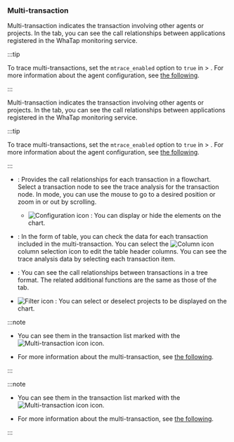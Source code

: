 ### Multi-transaction

<Xclude product='kubernetes'>

Multi-transaction indicates the transaction involving other agents or projects. In the <Cmdname sid="TTL06377" className="uitext" /> tab, you can see the call relationships between applications registered in the WhaTap monitoring service.

:::tip

To trace multi-transactions, set the `mtrace_enabled` option to `true` in <Cmdname sid="side_management" className="uitext" /> > <Cmdname sid="side_agentSetting" className="uitext" />. For more information about the agent configuration, see [the following](set-agent#set-agent-service).

:::

</Xclude>

<InDoc product='kubernetes'>

Multi-transaction indicates the transaction involving other agents or projects. In the <Cmdname sid="TTL06377" className="uitext" /> tab, you can see the call relationships between applications registered in the WhaTap monitoring service.

:::tip

To trace multi-transactions, set the `mtrace_enabled` option to `true` in <Cmdname sid="side_management" className="uitext" /> > <Cmdname sid="side_agentSetting" className="uitext" />. For more information about the agent configuration, see [the following](../java/set-agent#set-agent-service).

:::

</InDoc>

<ImgLang img="analysis-tx-multi.png" desc="Multi transaction" />

- <Cmdname sid="BTN07120" className="uitext" />: Provides the call relationships for each transaction in a flowchart. Select a transaction node to see the trace analysis for the transaction node. In <Cmdname sid="BTN07120" className="uitext" /> mode, you can use the mouse to go to a desired position or zoom in or out by scrolling.

  - ![Configuration icon](/img/ico-setting.svg) <Cmdname sid="TLT06411" className="uitext" />: You can display or hide the elements on the chart.

- <Cmdname sid="BTN07121" className="uitext" />: In the form of table, you can check the data for each transaction included in the multi-transaction. You can select the ![Column icon](/img/ico-column.svg) column selection icon to edit the table header columns. You can see the trace analysis data by selecting each transaction item.

- <Cmdname sid="BTN06296" className="uitext" />: You can see the call relationships between transactions in a tree format. The related additional functions are the same as those of the <Cmdname sid="TTL06127" className="uitext" /> tab.

- ![Filter icon](/img/ico-filter.svg) <Cmdname sid="TLT06410" className="uitext" />: You can select or deselect projects to be displayed on the chart.

<Xclude product='kubernetes'>

:::note

- You can see them in the transaction list marked with the ![Multi-transaction icon](/img/ic-s-mult-transation.svg) icon.

- For more information about the multi-transaction, see [the following](trs-multi-trace).

:::

</Xclude>

<InDoc product='kubernetes'>

:::note

- You can see them in the transaction list marked with the ![Multi-transaction icon](/img/ic-s-mult-transation.svg) icon.

- For more information about the multi-transaction, see [the following](../java/trs-multi-trace).

:::

</InDoc>
